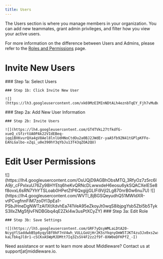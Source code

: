 ```yaml
---
title: Users
---
```


The Users section is where you manage members in your organization. You can add new teammates, grant admin privileges, and filter how you view your active users.

<Note> For more information on the difference between Users and Admins, please refer to the [Roles and Permissions](https://docs.middleware.io/admin/settings/role-&-permission) page. </Note>

# Invite New Users

<Accordion title="Step 1: Navigate to Settings">
    ### Step 1a: Select Users

    ### Step 1b: Click Invite New User

    ![](https://lh3.googleusercontent.com/xk69MzEIMInNDtALh4eznbTqEY_Fjh7vMuBu_MOXBubRa_qwF82uJtAtcuE4DJtzPmLSgyIKtyE_MVEQaVnBOao2YqxAxPwFGFITi_ZxZ592aB9OOuSDz4LDRaYb3ZS5mugu242gmYw5SKdZKnkfCjo)
</Accordion>

<Accordion title="Step 2: Add User Info">
    ### Step 2a: Add New User Information

    ### Step 2b: Invite Users

    ![](https://lh4.googleusercontent.com/GT4TVkL27tfkdfG-xueQ_cSfzrtUA0PAk22VIdEBeq-iqq1BXKvurQXa4gV8Ael8lnlUdHNoCtdOu2a0BJ2JWdEr-yaA5fb92N41tGPlpKFFo-EAhLGalbo-xZqi_u0e390hY3qYbJu13T43qZOA2QU)
</Accordion>

# Edit User Permissions
<Accordion title="Step 1: Select Ellipses">
    ![](https://lh4.googleusercontent.com/OsUQjD9AGBhObsMTQ_3RfyOz7z5rc6lA9jr_cFPxlxuU76Zy98HYEtq6heKvQRNcDLwwxdeH6eosu6ykSQACXeIESe8f8ovxL6sRN7YhYTSLoab0HPetZtP6QxgijjGLIFi9Vjl2Lg870nrB0w6nu7U)
</Accordion>

<Accordion title="Step 2: Click Edit">
    ![](https://lh4.googleusercontent.com/WVTl_8jBGSQeyudhQ51MWIdXR-vtPCvgfnnFIM7zo0Yl3pEa1-PSbJHneDgNWTzAI1XtXdvhEa741VeA95eZkoyJt0wqS8ibjpgYsb5Zbl5b5TykS3IlxZMg5fjIvFNDBGbq4qE2Zkl4w3usPtXCyZY)
</Accordion>

<Accordion title="Step 3: Update Your Role">
    ### Step 3a: Edit Role 

    ### Step 3b: Save Settings

    ![](https://lh5.googleusercontent.com/GRF7yQsyWMLaLDtA20-NcygYlSaddwbB5p6yqySBf0kF7nV4wh_VULLGoUjHr2K5sYkqnyOmW5TJKT4zu3Jx0xs2wx-kaLTbkqJl8r1-cSCKxA5WpMJDMtt7Iq3ZsSV4F2zz2f9f-8XW0eDFKPfZ_-I)
</Accordion>

<Note> Need assistance or want to learn more about Middleware? Contact us at support[at]middleware.io. </Note>